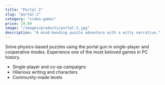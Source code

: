 ```yaml
---
title: "Portal 2"
slug: "portal-2"
category: "video-games"
price: 19.99
image: "/images/products/portal-2.jpg"
description: "A mind-bending puzzle adventure with a witty narrative."
---
```


Solve physics-based puzzles using the portal gun in single-player and cooperative modes. Experience one of the most beloved games in PC history.

- Single-player and co-op campaigns
- Hilarious writing and characters
- Community-made levels

